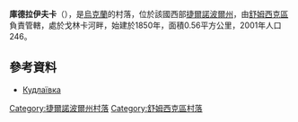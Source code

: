 {{coord|49|58|59|N|25|53|51|E|scale:30000|display=title}}

'''庫德拉伊夫卡'''（{{lang-uk|Кудлаївка}}），是[[烏克蘭|烏克蘭]]的村落，位於該國西部[[捷爾諾波爾州|捷爾諾波爾州]]，由[[舒姆西克區|舒姆西克區]]負責管轄，處於戈林卡河畔，始建於1850年，面積0.56平方公里，2001年人口246。

==參考資料==
*[http://gska2.rada.gov.ua/pls/z7502/A005?rdat1=11.04.2015&rf7571=32017 Кудлаївка]{{dead link|date=2018年2月 |bot=InternetArchiveBot |fix-attempted=yes }}

{{DEFAULTSORT:Кудлаївка}}
[[Category:捷爾諾波爾州村落|Category:捷爾諾波爾州村落]]
[[Category:舒姆西克區村落|Category:舒姆西克區村落]]


{{Ternopil-geo-stub}}